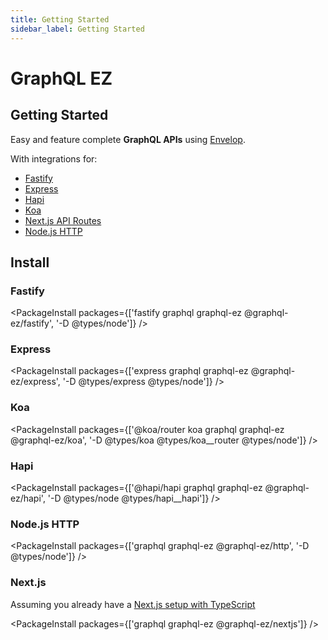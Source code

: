 ```yaml
---
title: Getting Started
sidebar_label: Getting Started
---
```


# GraphQL EZ

## Getting Started

Easy and feature complete **GraphQL APIs** using [Envelop](https://www.envelop.dev/).

With integrations for:

- [Fastify](https://www.fastify.io/)
- [Express](https://expressjs.com/)
- [Hapi](https://hapi.dev/)
- [Koa](https://koajs.com/)
- [Next.js API Routes](https://nextjs.org/docs/api-routes/introduction)
- [Node.js HTTP](https://nodejs.org/api/http.html)

## Install

### Fastify

<PackageInstall packages={['fastify graphql graphql-ez @graphql-ez/fastify', '-D @types/node']} />

### Express

<PackageInstall packages={['express graphql graphql-ez @graphql-ez/express', '-D @types/express @types/node']} />

### Koa

<PackageInstall packages={['@koa/router koa graphql graphql-ez @graphql-ez/koa', '-D @types/koa @types/koa__router @types/node']} />

### Hapi

<PackageInstall packages={['@hapi/hapi graphql graphql-ez @graphql-ez/hapi', '-D @types/node @types/hapi__hapi']} />

### Node.js HTTP

<PackageInstall packages={['graphql graphql-ez @graphql-ez/http', '-D @types/node']} />

### Next.js

Assuming you already have a [Next.js setup with TypeScript](https://nextjs.org/docs/basic-features/typescript)

<PackageInstall packages={['graphql graphql-ez @graphql-ez/nextjs']} />

